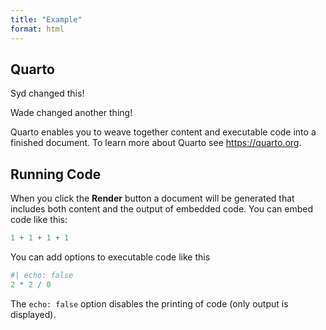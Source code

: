 ```yaml
---
title: "Example"
format: html
---
```


## Quarto
Syd changed this!

Wade changed another thing!

Quarto enables you to weave together content and executable code into a finished document. To learn more about Quarto see <https://quarto.org>.

## Running Code

When you click the **Render** button a document will be generated that includes both content and the output of embedded code. You can embed code like this:

```r
1 + 1 + 1 + 1
```

You can add options to executable code like this 

```r
#| echo: false
2 * 2 / 0
```

The `echo: false` option disables the printing of code (only output is displayed).
